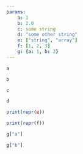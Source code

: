 ```yaml
---
params:
    a: 1
    b: 2.0
    c: some string
    d: "some other string"
    e: ["string", "array"]
    f: [1, 2, 3]
    g: {a: 1, b: 2}
---
```


```julia
a
```

```julia
b
```

```julia
c
```

```julia
d
```

```julia
print(repr(e))
```

```julia
print(repr(f))
```

```julia
g["a"]
```

```julia
g["b"]
```

